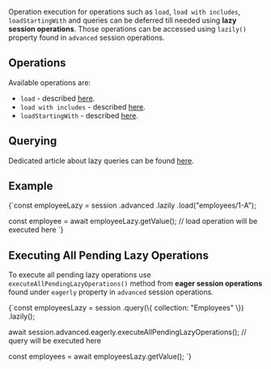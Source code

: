 
Operation execution for operations such as `load`, `load with includes`, `loadStartingWith` and queries can be deferred till needed using **lazy session operations**. Those operations can be accessed using `lazily()` property found in `advanced` session operations.

## Operations

Available operations are:

- `load` - described [here](../../../client-api/session/loading-entities.mdx#load).
- `load with includes` - described [here](../../../client-api/session/loading-entities.mdx#load-with-includes).
- `loadStartingWith` - described [here](../../../client-api/session/loading-entities.mdx#loadstartingwith).

## Querying

Dedicated article about lazy queries can be found [here](../../../client-api/session/querying/how-to-perform-queries-lazily.mdx).

## Example

<TabItem value="lazy_1" label="lazy_1">
<CodeBlock language="js">
{`const employeeLazy = session
    .advanced
    .lazily
    .load("employees/1-A");

const employee = await employeeLazy.getValue(); // load operation will be executed here
`}
</CodeBlock>
</TabItem>

## Executing All Pending Lazy Operations

To execute all pending lazy operations use `executeAllPendingLazyOperations()` method from **eager session operations** found under `eagerly` property in `advanced` session operations.

<TabItem value="lazy_2" label="lazy_2">
<CodeBlock language="js">
{`const employeesLazy = session
    .query(\{ collection: "Employees" \})
    .lazily();

await session.advanced.eagerly.executeAllPendingLazyOperations(); // query will be executed here

const employees = await employeesLazy.getValue();
`}
</CodeBlock>
</TabItem>


